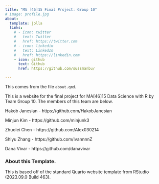 ```yaml
---
title: "MA [46]15 Final Project: Group 10"
# image: profile.jpg
about:
  template: jolla
  links:
    # - icon: twitter
    #   text: Twitter
    #   href: https://twitter.com
    # - icon: linkedin
    #   text: LinkedIn
    #   href: https://linkedin.com
    - icon: github
      text: Github
      href: https://github.com/sussmanbu/

---
```



This comes from the file `about.qmd`.

This is a website for the final project for MA[46]15 Data Science with R by Team Group 10.
The members of this team are below.

Hakob Janesian -  https://github.com/HakobJanesian

Minjun Kim - https://github.com/minjunk3

Zhuolei Chen - https://github.com/Alex030214

Shiyu Zhang - https://github.com/IvannnnZ

Dana Vivar - https://github.com/danavivar 

<!-- Please leave in the information below -->

### About this Template.

This is based off of the standard Quarto website template from RStudio (2023.09.0 Build 463).
